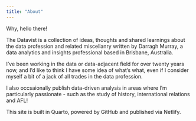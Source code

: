 ```yaml
---
title: "About"
---
```


Why, hello there!

The Datavist is a collection of ideas, thoughts and shared learnings about the data profession and related miscellanry written by Darragh Murray, a data analytics and insights professional based in Brisbane, Australia.

I've been working in the data or data-adjacent field for over twenty years now, and I'd like to think I have some idea of what's what, even if I consider myself a bit of a jack of all trades in the data profession.

I also occsaionally publish data-driven analysis in areas where I'm particularly passionate - such as the study of history, international relations and AFL!

This site is built in Quarto, powered by GitHub and published via Netlify.
